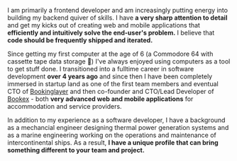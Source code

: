 I am primarily a frontend developer and am increasingly putting energy into building my backend quiver of skills. I have **a very sharp attention to detail** and get my kicks out of creating web and mobile applications that **efficiently and intuitively solve the end-user's problem.** I believe that **code should be frequently shipped and iterated.**

Since getting my first computer at the age of 6 (a Commodore 64 with cassette tape data storage 🤘) I've always enjoyed using computers as a tool to get stuff done. I transitioned into a fulltime career in software development **over 4 years ago** and since then I have been completely immersed in startup land as one of the first team members and eventual CTO of [Bookinglayer](https://www.bookinglayer.com) and then co-founder and CTO/Lead Developer of [Bookex](https://www.usebookex.com) - both **very advanced web and mobile applications** for accommodation and service providers.

In addition to my experience as a software developer, I have a background as a mechancial engineer designing thermal power generation systems and as a marine engineering working on the operations and maintenance of intercontinental ships. As a result, **I have a unique profile that can bring something different to your team and project.**
